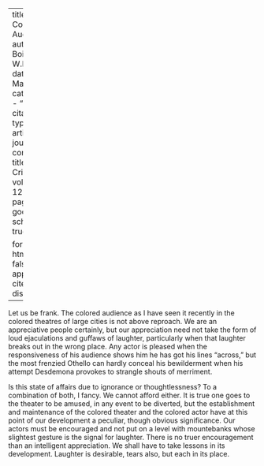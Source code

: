 
---
title: 'The Colored Audience'
author: Du Bois, W.E.B.
date: Mar. 1916
categories: 
  - ""
citation: 
  type: article-journal
  container-title: The Crisis
  volume: 12
  issue: 5
  page: 217
google-scholar: true

format:
  html:
    toc: false
    appendix-cite-as: display
---


Let us be frank. The colored audience as I have seen it recently in the colored theatres of large cities is not above reproach. We are an appreciative people certainly, but our appreciation need not take the form of loud ejaculations and guffaws of laughter, particularly when that laughter breaks out in the wrong place. Any actor is pleased when the responsiveness of his audience shows him he has got his lines "across," but the most frenzied Othello can hardly conceal his bewilderment when his attempt Desdemona provokes to strangle shouts of merriment. 

Is this state of affairs due to ignorance or thoughtlessness? To a combination of both, I fancy. We cannot afford either. It is true one goes to the theater to be amused, in any event to be diverted, but the establishment and maintenance of the colored theater and the colored actor have at this point of our development a peculiar, though obvious significance. Our actors must be encouraged and not put on a level with mountebanks whose slightest gesture is the signal for laughter. There is no truer encouragement than an intelligent appreciation. We shall have to take lessons in its development. Laughter is desirable, tears also, but each in its place. 

